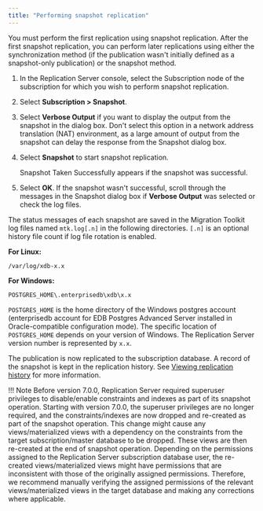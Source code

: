 ```yaml
---
title: "Performing snapshot replication"
---
```


<div id="perform_replication" class="registered_link"></div>

You must perform the first replication using snapshot replication. After the first snapshot replication, you can perform later replications using either the synchronization method (if the publication wasn't initially defined as a snapshot-only publication) or the snapshot method.

1.  In the Replication Server console, select the Subscription node of the subscription for which you wish to perform snapshot replication.

1.  Select **Subscription > Snapshot**. 

1.  Select **Verbose Output** if you want to display the output from the snapshot in the dialog box. Don't select this option in a network address translation (NAT) environment, as a large amount of output from the snapshot can delay the response from the Snapshot dialog box. 

1.  Select **Snapshot** to start snapshot replication.
    
    Snapshot Taken Successfully appears if the snapshot was successful. 

1.  Select **OK**. If the snapshot wasn't successful, scroll through the messages in the Snapshot dialog box  if **Verbose Output** was selected or check the log files.

The status messages of each snapshot are saved in the Migration Toolkit log files named `mtk.log[.n]` in the following directories. `[.n]` is an optional history file count if log file rotation is enabled. 

**For Linux:**

`/var/log/xdb-x.x`

**For Windows:**

`POSTGRES_HOME\.enterprisedb\xdb\x.x`

`POSTGRES_HOME` is the home directory of the Windows postgres account (enterprisedb account for EDB Postgres Advanced Server installed in Oracle-compatible configuration mode). The specific location of `POSTGRES_HOME` depends on your version of Windows. The Replication Server version number is represented by `x.x`.

The publication is now replicated to the subscription database. A record of the snapshot is kept in the replication history. See [Viewing replication history](../../07_common_operations/04_view_replication_history/#view_replication_history) for more information.

!!! Note
    Before version 7.0.0, Replication Server required superuser privileges to disable/enable constraints and indexes as part of its snapshot operation. Starting with version 7.0.0, the superuser privileges are no longer required, and the constraints/indexes are now dropped and re-created as part of the snapshot operation. This change might cause any views/materialized views with a dependency on the constraints from the target subscription/master database to be dropped. These views are then re-created at the end of snapshot operation. Depending on the permissions assigned to the Replication Server subscription database user, the re-created views/materialized views might have permissions that are inconsistent with those of the originally assigned permissions. Therefore, we recommend manually verifying the assigned permissions of the relevant views/materialized views in the target database and making any corrections where applicable.
